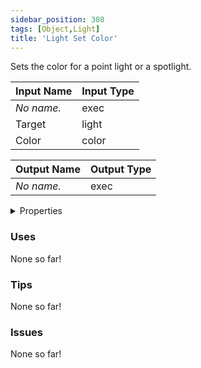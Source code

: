 ```yaml
---
sidebar_position: 308
tags: [Object,Light]
title: 'Light Set Color'
---
```


Sets the color for a point light or a spotlight.




<EsbSvg />

| Input Name | Input Type |
|-----------|-----------|
| *No name.* | exec |
| Target | light |
| Color | color |

| Output Name | Output Type |
|-----------|-----------|
| *No name.* | exec |


<details>
  <summary>Properties</summary>
  <div>
    <div>
    <table>
      <thead>
        <tr>
          <th>Is beta required?</th>
          <th>❌</th>
        </tr>
        <tr>
          <th>Is this chip a trolling risk?</th>
          <th>❌</th>
        </tr>
        <tr>
          <th>Is this chip a role assignment risk?</th>
          <th>❌</th>
        </tr>
        <tr>
          <th>Chip UUID</th>
          <th>b2698906-68bd-4ea3-be98-35a23615b522</th>
        </tr>
      </thead>
    </table>
    </div>
  </div>
</details>

### Uses

None so far!

### Tips

None so far!

### Issues

None so far!